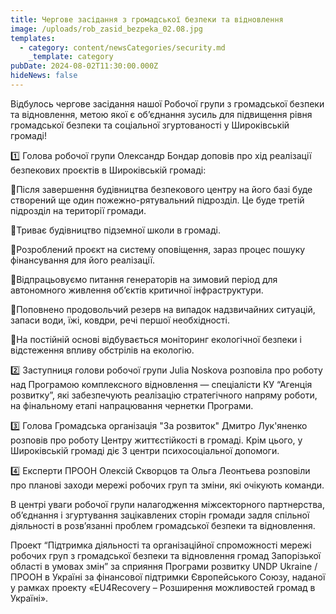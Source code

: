 ```yaml
---
title: Чергове засідання з громадської безпеки та відновлення
image: /uploads/rob_zasid_bezpeka_02.08.jpg
templates:
  - category: content/newsCategories/security.md
    _template: category
pubDate: 2024-08-02T11:30:00.000Z
hideNews: false
---
```


Відбулось чергове засідання нашої Робочої групи з громадської безпеки та відновлення, метою якої є об’єднання зусиль для підвищення рівня громадської безпеки та соціальної згуртованості у Широківській громаді!

1️⃣ Голова робочої групи Олександр Бондар доповів про хід реалізації безпекових проєктів в Широківській громаді: 

🔹Після завершення будівництва безпекового центру  на його базі буде створений ще один пожежно-рятувальний підрозділ. Це буде третій підрозділ на території громади.

🔸Триває будівництво підземної школи в громаді.

🔹Розроблений проєкт на систему оповіщення, зараз процес пошуку фінансування для його реалізації. 

🔸Відпрацьовуємо питання генераторів на зимовий період для автономного живлення об’єктів критичної інфраструктури.

🔹Поповнено продовольчий резерв на випадок надзвичайних ситуацій, запаси води, їжі, ковдри, речі першої необхідності.

🔸На постійній основі відбувається моніторинг екологічної безпеки і відстеження впливу обстрілів на екологію.

2️⃣ Заступниця голови робочої групи Julia Noskova розповіла про роботу над Програмою комплексного відновлення — спеціалісти КУ “Агенція розвитку”, які забезпечують реалізацію стратегічного напряму роботи, на фінальному етапі напрацювання чернетки Програми. 

3️⃣ Голова Громадська організація "За розвиток" Дмитро Лук'яненко розповів про роботу Центру життєстійкості в громаді. Крім цього, у Широківській громаді діє 3 центри психосоціальної допомоги.

4️⃣ Експерти ПРООН Олексій Скворцов та Ольга Леонтьева розповіли про планові заходи мережі робочих груп та зміни, які очікують команди.

В центрі уваги робочої групи налагодження міжсекторного партнерства, об’єднання і згуртування зацікавлених сторін громади задля спільної діяльності в розв’язанні проблем громадської безпеки та відновлення.

Проект “Підтримка діяльності та організаційної спроможності мережі робочих груп з громадської безпеки та відновлення громад Запорізької області в умовах змін” за сприяння Програми розвитку UNDP Ukraine / ПРООН в Україні за фінансової підтримки Європейського Союзу, наданої у рамках проекту «EU4Recovery – Розширення можливостей громад в Україні».
